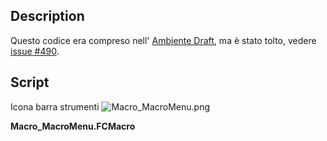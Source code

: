 <languages/>
<div class="mw-translate-fuzzy">
{{Macro/it
|Name=Macro MacroMenu
|Icon=Macro_MacroMenu.png
|Translate=Menu delle macro
|Description=Aggiunge le macro trovate nel repertorio delle macro e le mette nella cartella Macros di FreeCAD
|Author=Yorik
|Version=1.0
|Date=2014-08-07
|FCVersion=Tutte
|Download=[https://www.freecadweb.org/wiki/images/1/1e/Macro_MacroMenu.png ToolBar Icon]
}}
</div>

<div class="mw-translate-fuzzy">
==Description==
Questo codice era compreso nell' [[Draft_Workbench/it|Ambiente Draft]], ma è stato tolto, vedere [http://freecadweb.org/tracker/view.php?id=490 issue #490].
</div>

==Script==

Icona barra strumenti [[Image:Macro_MacroMenu.png]]

'''Macro_MacroMenu.FCMacro'''

{{MacroCode|code=

import os,FreeCAD,FreeCADGui
 
macrosList = []
macroPath = FreeCAD.ParamGet("User parameter:BaseApp/Preferences/Macro").GetString("MacroPath") 
 
class MacroCommand():
    "A template for macro commands"
    def __init__(self,macroname):
        self.macroname = macroname
 
    def GetResources(self):
        return {'Pixmap'  : 'Draft_Macro',
                'MenuText': self.macroname,
                'ToolTip': 'Executes the '+self.macroname+' macro'}
 
    def Activated(self):
        target = macroPath+os.sep+self.macroname+'.FCMacro'
        if os.path.exists(target): execfile(target)
            
if macroPath and os.path.isdir(macroPath):
    macros = []
    for f in os.listdir(macroPath):
        if ".FCMacro" in f:
            macros.append(f[:-8])
    for m in macros:
        cmd = 'Macro_'+m
        FreeCADGui.addCommand(cmd,MacroCommand(m))
        macrosList.append(cmd)

}}

{{clear}}